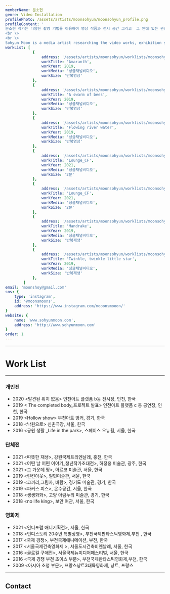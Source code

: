```yaml
---
memberName: 문소현
genre: Video Installation
profilePhoto: /assets/artists/moonsohyun/moonsohyun_profile.png
profileContent: '
문소현 작가는 다양한 촬영 기법을 이용하여 영상 작품과 전시 공간 그리고  그 안에 있는 관람자의 위치를 연구하고 있는  미디어 아티스트이다. 도시 속 욕망의 방향과 그 방향전환을 만들어내는 장치들을 15년도 부터 꾸준히 관찰하고 작업으로 풀어내고 있다.  2013년 한국예술종합학교 조형예술과 매체전공을 졸업하고,  2016년도에 <공원생활> 이라는 제목의 첫 개인전을 스페이스 오뉴월에서 진행했다. 그 뒤 <불꽃 축제>, <낙원으로>,<홀로쇼>, <완성된 몸> ,<발견된 위치 없음> 등 의 작품으로 미술관과 갤러리, 영화관 등에서 활발한 전시, 상영을 하고 있다.
<br \>
<br \>
Sohyun Moon is a media artist researching the video works, exhibition spaces, and the location of its audiences using various photographing techniques. Since 2015, Moon has been observing the direction of desire in the city and the devices that create a turnout of its direction and creating artworks about it. In 2013, Moon graduated from the Department of Fine arts and Media at the Korea National University of Arts and held her first solo exhibition, Life in the park at onewall space, in 2016. After that, works such as &lt;Fireworks Festival&gt;, &lt;To Paradise&gt;, &lt;Hollow Show&gt;, &lt;Completed Body&gt;, and &lt;Location Not Found&gt; has been exhibited and screened in art museums, galleries, and movie theaters.'
workList: [
			{
				address: '/assets/artists/moonsohyun/worklists/moonsohyun_1.jpg',
				workTitle: 'Amaranth',
				workYear: 2019,
				workMedia: '싱글채널비디오',
				workSize: '반복영상'
			},
			{
				address: '/assets/artists/moonsohyun/worklists/moonsohyun_2.jpg',
				workTitle: 'A swarm of bees',
				workYear: 2019,
				workMedia: '싱글채널비디오',
				workSize: '반복영상'
			},
			{
				address: '/assets/artists/moonsohyun/worklists/moonsohyun_3.jpg',
				workTitle: 'Flowing river water',
				workYear: 2019,
				workMedia: '싱글채널비디오',
				workSize: '반복영상'
			},
			{
				address: '/assets/artists/moonsohyun/worklists/moonsohyun_4.jpg',
				workTitle: 'Lounge_CF',
				workYear: 2021,
				workMedia: '싱글채널비디오',
				workSize: '2분'
			},
			{
				address: '/assets/artists/moonsohyun/worklists/moonsohyun_5.jpg',
				workTitle: 'Lounge_CF',
				workYear: 2021,
				workMedia: '싱글채널비디오',
				workSize: '2분'
			},
			{
				address: '/assets/artists/moonsohyun/worklists/moonsohyun_6.jpg',
				workTitle: 'Mandrake',
				workYear: 2019,
				workMedia: '싱글채널비디오',
				workSize: '반복재생'
			},
			{
				address: '/assets/artists/moonsohyun/worklists/moonsohyun_7.jpg',
				workTitle: 'Twinkle, twinkle little star',
				workYear: 2019,
				workMedia: '싱글채널비디오',
				workSize: '반복재생'
			},
		]
email: 'moonshoy@gmail.com'
sns: {
	type: 'instagram',
	id: '@moonsmoons',
	address: 'https://www.instagram.com/mooonsmooon/'
}
website: {
	name: 'www.sohyunmoon.com',
	address: 'http://www.sohyunmoon.com'
}
order: 1
---
```

<MemberProfile picture={profilePhoto} content={profileContent}/>

---
# Work List
<MemberWorklist workList={workList} />

---

### 개인전
- 2020 <발견된 위치 없음\> 인천아트 플랫폼 b동 전시장, 인천, 한국
- 2019 < The completed body_프로젝트 발표\> 인천아트 플랫폼 c 동 공연장, 인천, 한국
- 2019 <Hollow show\> 부천아트 벙커, 경기, 한국
- 2018 <낙원으로\> 신촌극장, 서울, 한국
- 2016 <공원 생활 _Life in the park\>, 스페이스 오뉴월, 서울, 한국

### 단체전
- 2021 <따뜻한 재생\>, 강원국제트리엔날레, 홍천, 한국
- 2021 <어떤 날 어떤 이야기_청년작가초대전\>, 허정웅 미술관, 광주, 한국
- 2021 <그 가운데 땅\>, 아르코 미술관, 서울, 한국
- 2019 <린킨아웃\>, 일민미술관, 서울, 한국
- 2019 <코끼리,그림자, 바람\>, 경기도 미술관, 경기, 한국
- 2019 <파커스 피스\>, 온수공간, 서울, 한국
- 2018 <생생화화\>, 고양 아람누리 미술관, 경기, 한국
- 2018 <no life king\>, 보안 여관, 서울, 한국
### 영화제
- 2021 <인디포럼 애니기획전\>, 서울, 한국
- 2018 <인디스토리 20주년 특별상영\>, 부천국제판타스틱영화제,부천 , 한국
- 2017 <국제 경쟁\>, 부천국제애니메이션, 부천, 한국
- 2017 <서울국제건축영화제 \>, 서울도시건축비엔날레, 서울, 한국
- 2016 <글로컬 구애전\>, 서울국제뉴미디어페스티벌, 서울, 한국
- 2016 <국제 경쟁 부천 초이스 부문\>, 부천국제판타스틱영화제,부천, 한국
- 2009 <아시아 초청 부문\>, 프랑스낭트3대륙영화제, 낭트, 프랑스

---
## Contact
<MemberContact email={email} sns={sns} website={website} />
